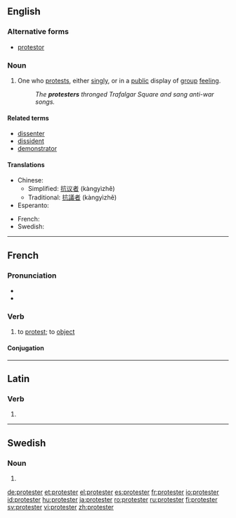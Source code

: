 ==English==

===Alternative forms===
* [[protestor]]

===Noun===
{{en-noun}}

# One who [[protest]]s, either [[singly]], or in a [[public]] display of [[group]] [[feeling]].
#: ''The '''protesters''' thronged Trafalgar Square and sang anti-war songs.''

====Related terms====
* [[dissenter]]
* [[dissident]]
* [[demonstrator]]

====Translations====
{{trans-top|person who protests}}
* Chinese:
** Simplified: [[抗议者]] (kàngyìzhě)
** Traditional: [[抗議者]] (kàngyìzhě)
* Esperanto: {{t|eo|protestanto}}
{{trans-mid}}
* French: {{t+|fr|manifestant|m}}
* Swedish: {{t-|sv|protestant}}
{{trans-bottom}}

----

==French==

===Pronunciation===
* {{IPA|/pʁɔ.tɛs.te/|lang=fr}}
* {{audio|Fr-protester.ogg|protester}}

===Verb===
{{fr-verb}}

# to [[protest]]; to [[object]]

====Conjugation====
{{fr-conj-er|protest|avoir}}

----

==Latin==

===Verb===
{{la-verb-form|prōtester}}

# {{conjugation of|protestor|prōtestor|1|s|pres|act|sub|lang=la}}
{{count page|[[Wiktionary:Page count]]}}

----

==Swedish==

===Noun===
{{infl|sv|noun form}}

# {{sv-noun-form-indef-pl|protest}}

[[de:protester]]
[[et:protester]]
[[el:protester]]
[[es:protester]]
[[fr:protester]]
[[io:protester]]
[[id:protester]]
[[hu:protester]]
[[ja:protester]]
[[ro:protester]]
[[ru:protester]]
[[fi:protester]]
[[sv:protester]]
[[vi:protester]]
[[zh:protester]]